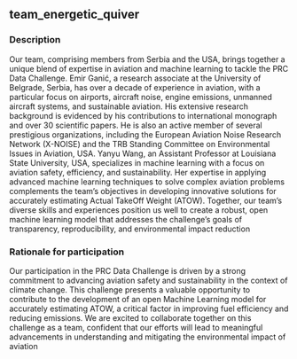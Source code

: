 ## team_energetic_quiver

### Description
Our team, comprising members from Serbia and the USA, brings together a unique blend of expertise in aviation and machine learning to tackle the PRC Data Challenge. Emir Ganić, a research associate at the University of Belgrade, Serbia, has over a decade of experience in aviation, with a particular focus on airports, aircraft noise, engine emissions, unmanned aircraft systems, and sustainable aviation. His extensive research background is evidenced by his contributions to international monograph and over 30 scientific papers. He is also an active member of several prestigious organizations, including the European Aviation Noise Research Network (X-NOISE) and the TRB Standing Committee on Environmental Issues in Aviation, USA. Yanyu Wang, an Assistant Professor at Louisiana State University, USA, specializes in machine learning with a focus on aviation safety, efficiency, and sustainability. Her expertise in applying advanced machine learning techniques to solve complex aviation problems complements the team's objectives in developing innovative solutions for accurately estimating Actual TakeOff Weight (ATOW). Together, our team's diverse skills and experiences position us well to create a robust, open machine learning model that addresses the challenge's goals of transparency, reproducibility, and environmental impact reduction

### Rationale for participation
Our participation in the PRC Data Challenge is driven by a strong commitment to advancing aviation safety and sustainability in the context of climate change. This challenge presents a valuable opportunity to contribute to the development of an open Machine Learning model for accurately estimating ATOW, a critical factor in improving fuel efficiency and reducing emissions. We are excited to collaborate together on this challenge as a team, confident that our efforts will lead to meaningful advancements in understanding and mitigating the environmental impact of aviation


